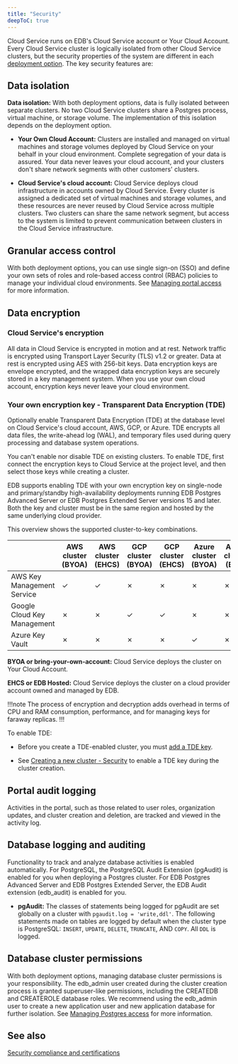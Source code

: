 ```yaml
---
title: "Security"
deepToC: true
---
```


Cloud Service runs on EDB's Cloud Service account or Your Cloud Account. Every Cloud Service cluster is logically isolated from other Cloud Service clusters, but the security properties of the system are different in each [deployment option](/biganimal/release/planning/deployment_options). The key security features are:

## Data isolation  

**Data isolation:** With both deployment options, data is fully isolated between separate clusters. No two Cloud Service clusters share a Postgres process, virtual machine, or storage volume. The implementation of this isolation depends on the deployment option.

-   **Your Own Cloud Account:** Clusters are installed and managed on virtual machines and storage volumes deployed by Cloud Service on your behalf in your cloud environment. Complete segregation of your data is assured. Your data never leaves your cloud account, and your clusters don't share network segments with other customers' clusters.

-   **Cloud Service's cloud account:** Cloud Service deploys cloud infrastructure in accounts owned by Cloud Service. Every cluster is assigned a dedicated set of virtual machines and storage volumes, and these resources are never reused by Cloud Service across multiple clusters. Two clusters can share the same network segment, but access to the system is limited to prevent communication between clusters in the Cloud Service infrastructure.

## Granular access control

With both deployment options, you can use single sign-on (SSO) and define your own sets of roles and role-based access control (RBAC) policies to manage your individual cloud environments. See [Managing portal access](../../administering_cluster/01_portal_access/) for more information. 

## Data encryption

### Cloud Service's encryption

All data in Cloud Service is encrypted in motion and at rest. Network traffic is encrypted using Transport Layer Security (TLS) v1.2 or greater. Data at rest is encrypted using AES with 256-bit keys. Data encryption keys are envelope encrypted, and the wrapped data encryption keys are securely stored in a key management system. When you use your own cloud account, encryption keys never leave your cloud environment.

### Your own encryption key - Transparent Data Encryption (TDE)

Optionally enable Transparent Data Encryption (TDE) at the database level on Cloud Service's cloud account, AWS, GCP, or Azure. TDE encrypts all data files, the write-ahead log (WAL), and temporary files used during query processing and database system operations. 

You can't enable nor disable TDE on existing clusters. To enable TDE, first connect the encryption keys to Cloud Service at the project level, and then select those keys while creating a cluster. 

EDB supports enabling TDE with your own encryption key on single-node and primary/standby high-availability deployments running EDB Postgres Advanced Server or EDB Postgres Extended Server versions 15 and later.
Both the key and cluster must be in the same region and hosted by the same underlying cloud provider. 

This overview shows the supported cluster-to-key combinations.

|                             | AWS cluster (BYOA) | AWS cluster (EHCS) | GCP cluster (BYOA) | GCP cluster (EHCS) | Azure cluster (BYOA) | Azure cluster (BAH) |
|-----------------------------|--------------------|-------------------|--------------------|-------------------|----------------------|---------------------|
| AWS Key Management Service  | &check;            | &check;           | &cross;            | &cross;           | &cross;              | &cross;             |
| Google Cloud Key Management | &cross;            | &cross;           | &check;            | &check;           | &cross;              | &cross;             |
| Azure Key Vault             | &cross;            | &cross;           | &cross;            | &cross;           | &check;              | &cross;             |


**BYOA or bring-your-own-account:** Cloud Service deploys the cluster on Your Cloud Account.

**EHCS or EDB Hosted:** Cloud Service deploys the cluster on a cloud provider account owned and managed by EDB.

!!!note
   The process of encryption and decryption adds overhead in terms of CPU and RAM consumption, performance, and for managing keys for faraway replicas.
!!!

To enable TDE:

- Before you create a TDE-enabled cluster, you must [add a TDE key](../../administering_cluster/projects/#adding-a-tde-key).

- See [Creating a new cluster - Security](../../getting_started/creating_a_cluster#security) to enable a TDE key during the cluster creation.

## Portal audit logging 

Activities in the portal, such as those related to user roles, organization updates, and cluster creation and deletion, are tracked and viewed in the activity log.  

## Database logging and auditing

Functionality to track and analyze database activities is enabled automatically. For PostgreSQL, the PostgreSQL Audit Extension (pgAudit) is enabled for you when deploying a Postgres cluster. For EDB Postgres Advanced Server and EDB Postgres Extended Server, the EDB Audit extension (edb_audit) is enabled for you. 

- **pgAudit:** The classes of statements being logged for pgAudit are set globally on a cluster with `pgaudit.log = 'write,ddl'`. The following statements made on tables are logged by default when the cluster type is PostgreSQL: `INSERT`, `UPDATE`, `DELETE`, `TRUNCATE`, AND `COPY`. All `DDL` is logged. 

## Database cluster permissions

With both deployment options, managing database cluster permissions is your responsibility. The edb_admin user created during the cluster creation process is granted superuser-like permissions, including the CREATEDB and CREATEROLE database roles. We recommend using the edb_admin user to create a new application user and new application database for further isolation. See [Managing Postgres access](../../using_cluster/01_postgres_access/) for more information.

## See also 

[Security compliance and certifications](compliance_and_certifications/)
